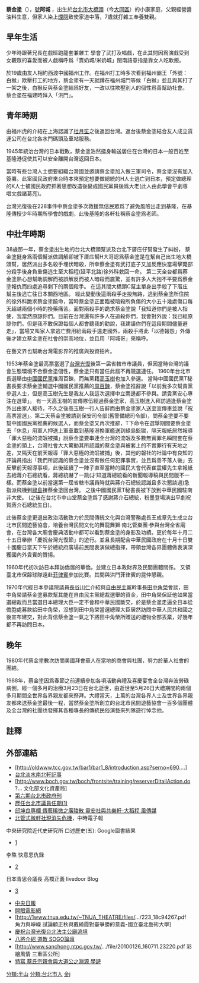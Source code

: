 {{multiple issues|
{{copyedit|time=2016-08-17T05:00:55+00:00}}
{{copypaste|time=2016-08-17T05:00:55+00:00}}
}}
'''蔡金塗'''（{{bd|1914年||1988年|3月23日}}），[[號|號]]'''阿城'''
，出生於[[台北市|台北市]][[大橋頭|大橋頭]]（今[[大同區_(台灣)|大同區]]）的小康家庭，父親經營醬油料生意，但家人染上[[毒癮|煙隠]]致使家道中落，7歲就打雜工奉養雙親。

==早年生活==
少年時跟著兄長在戲班跑龍套兼雜工
學會了武打及唱戱，在此其間因爲演戱受到女觀眾的喜愛而被人戱稱呼爲「賣奶城/米奶城」閩南語意指是靠女人吃軟飯。

於19歲由友人相約西渡中國福州工作。在福州打工時多次看到福州霸王「外號：白𤠣」欺壓打工的地方，蔡金塗有一天就蹲在福州城門等候「白𤠣」並且與其打了一架之後，白𤠣反與蔡金塗結爲好友，一改以往欺壓別人的個性爲善幫助社會。
蔡金塗在福建時拜入「洪門」。

==青年時期==
由福州虎的介紹在上海認識了[[杜月笙|杜月笙]]之後返回台灣。返台後蔡金塗結合友人成立貨運公司在台北各水門碼頭及車站服務。

1945年統治台灣的日本戰敗，蔡金塗浩然挺身輸送居住在台灣的日本一般百姓至基隆港促使其可以安全離開台灣返回日本。

當時有些台灣人士想要組織台灣國並邀請蔡金塗加入做三軍司令，蔡金塗沒有加入簽署。此案國民政府來台時本來預定想要做總統的H人士逃亡到日本，預定做總理的K人士被國民政府抓著思想改造後變成國民黨員後爲大老(此人由此學會平劇専唱文戲諸葛亮)。

台灣光復後在228事件中蔡金塗多次救援無估民眾爲了避免風險出走到基隆，在基隆傳授少年時期所學會的戲劇，此後基隆的各軒社稱蔡金塗爲老師。

==中壯年時期==
38歳那一年，蔡金塗出生地的台北大橋頭幫派及台北下厝庒仔幫發生了糾紛，
蔡金塗挺身爲兩個幫派做調解卻被下厝庒幫H大哥認爲蔡金塗是在幫自己出生地大橋頭幫，居然派出多名殺手埋伏暗殺，所幸蔡金塗有武打底子又加反應快當場擊斃部分殺手後身負重傷逃生至大稻程(延平北路)徐外科救回一命。
第二天全台都爲蔡金塗熱心想幫助調解而被誤解反而被人暗殺而震驚，並有許多人大抱不平要爲蔡金塗報仇而四處追尋剩下的兩個殺手。
在這其間大橋頭C幫主單身出手殺了下厝庒幫主後逃亡往日本關西地區。
經此變動後這兩殺手走投無路，逃到蔡金塗所住院的徐外科跪求蔡金塗饒命，當時蔡金塗正面臨被暗殺所負傷的大小五十幾處傷口每天超越兩個小時的換藥痛苦。面對兩殺手的跪求蔡金塗說「我知道你們是被人指使，我當然原諒你們。目前在台灣還有許多人在追殺你們，我會對外說：我已經原諒你們。但是我不敢保證每個人都會聽我的勸說，我建議你們在這段期間儘量避走」，當場又叫家人拿逃亡費用給兩殺手遠走國外，兩殺手將此「以德報怨」外傳後才建立蔡金塗在社會的崇高地位，並且用「阿城哥」來稱呼。

在藝文界也幫助台灣電影界的推廣與投資拍片。

1953年蔡金塗最高票當選了[[台灣光復|台灣光復]]後第一届省轄市市議員，但因當時台灣的議會生態環境不合蔡金塗個性，蔡金塗只有當任此屆不再競選連任。
1960年台北市長選舉由[[中國國民黨|中國國民黨]]推周百錬，而無黨籍[[高玉樹|高玉樹]]也加入參選。
當時中國國民黨T秘書長要求蔡金塗輔選中國國民黨推薦的[[周百鍊|周百鍊]]，蔡金塗推辭說「以前我多次幫貴黨參選人士，但是高玉樹先生是我友人我這次選擇中立兩邊都不參與。請貴黨安心專注在選舉」。
有一天高玉樹的宣傳隊伍經過蔡金塗家，高玉樹進入拜訪適逢蔡金塗外出由家人接待，不久之後高玉樹一行人告辭而由蔡金塗家人送至宣傳車並說「祝高票當選」。第二天蔡金塗被請到保安司令部(舊警備總司令部)，問蔡金塗要不要幫中國國民黨推薦的候選人，而蔡金塗又再次推辭，T下命令在選舉期間要蔡金塗去「休息」用軍人押送上軍車載到基隆港換軍艦送到綠島監獄，隔天報紙居然報導「罪大惡極的流氓被捕」說蔡金塗要串連全台灣的流氓及多數無實罪名瞬間套在蔡金塗的頭上，台灣社會大大驚動其所認識的蔡金塗與被套上的不實罪行有天地之差，又隔天在前天報導「罪大惡極的流氓被捕」後，其他的報社的社論中有良知的評論員指出「我們所認識的蔡金塗並沒有做任何犯罪事實，並且爲善不落人後」去反擊前天報導事項，此後延續了一陣子直至當時的國民大會代表崔震權先生拿報紙去給蔣介石總統看，蔣總統嚇了一跳(才知道蔣總統看的新聞報導稿與民間版不一樣。而蔡金塗以前當選第一屆省轄市議員時就與蔣介石總統認識且多次懇談過)急指派飛機到[[緑島|緑島]]接蔡金塗回台灣。
之後中國國民黨T秘書長被下放到中華民國駐南非大使。
(之後在台北市中山堂蔡金塗爲了感謝蔣介石總統，粉墨登場演出平劇祝賀蔣介石總統生日)。

此後蔡金塗更退出政治活動致力於民間傳統文化與台灣警務處長王成章先生成立台北市民間遊藝協會，培養台灣民間文化的舞龍舞獅·南北管樂團·參與台灣全省廟會，在台灣各大廟會慶典活動中都可以看到蔡金塗的身影及功績。更於每年十月二十五日擧辦「慶祝台灣光復節」的遊行。並且長期配合中華民國政府在十月十日雙十國慶日當天下午於總統府廣場前民間表演做總指揮，帶領台灣各界團體做表演深獲國內外貴賓的贊揚。

1960年代初次訪日本拜訪僑居的華僑，並建立日本政財界及民間團體關係。
又領臺北市保齢球隊遠赴[[菲律賓|菲律賓]]參加比賽。其間與洪門菲律賓的昆仲懇親。

1970年代經日本參議院議員[[長谷川仁|長谷川仁]]介紹與[[自由民主黨|自由民主黨]]幹事長[[田中角榮|田中角榮]]會談，田中角榮請蔡金塗募款幫其能在自由民主黨總裁選舉的資金，田中角榮保証他如果當選總裁而且當選日本總理大臣一定不會和中華民國斷交，於是蔡金塗走遍全日本從僑胞處募款給田中角榮，沒想到田中角榮當選總理大臣居然訪問中華人民共和國之後宣布建交，對此背信蔡金塗一氣之下將田中角榮所贈送的禮物全部丟棄，好幾年都不再訪問日本。

==晚年==
1980年代蔡金塗數次訪問美國拜會華人在當地的商會與社團，努力於華人社會的團結。

1988年，蔡金塗因爲春節之前連續參加各項活動典禮及喜慶宴會全台灣奔波勞碌病倒，經一個多月的治療3月23日在台北逝世，由逝世至5月26日大禮期間約兩個多月期間全世界各界親友都來祭拜。大禮當天，上萬的台灣各界人士及世界各界親友都來送蔡金塗最後一程，當然蔡金塗所創立的台北市民間遊藝協會一百多個團體及全台灣的社團也發揮其各種專長的傳統民俗演藝來列隊遊行悼念他。

==註釋==
{{Reflist|2|refs}}

== 外部連結 ==
* [http://oldwww.tcc.gov.tw/bar1/bar1_8/introduction.asp?serno=690....]{{Dead link|date=2018年9月 |bot=InternetArchiveBot |fix-attempted=yes }}
* [http://blog.yam.com/southnorthxuan/article/11027401 台北淡水南北軒記事]
* [http://www.boch.gov.tw/boch/frontsite/training/reserverDitailAction.do?... 文化部文化資產局]{{Dead link|date=2018年9月 |bot=InternetArchiveBot |fix-attempted=yes }}
* [http://www.taipei.gov.tw/public/epaperHTML/972420463971/index.htm 第六期台北市政府刊]
* [http://dipper.myweb.hinet.net/ch19/19-2htm 歷任台北市議員任期(1)]{{Dead link|date=2018年9月 |bot=InternetArchiveBot |fix-attempted=yes }}
* [http://www.storm.mg/lifestyle/72979 邱坤良専欄 傳藝稀微之廣陵散 靈安社與共樂軒-大稻程 風傳媒] {{Wayback|url=http://www.storm.mg/lifestyle/72979 |date=20180612142144 }}
* [http://www.chinatimes.com/newspaper/20130618000598-260107 北管式微軒社現消失危機]，中時電子報

中央研究院近代史研究所
口述歷史(五): Google圖書結果
*[http://books.google.com.tw/books?isbn=9860458804]

李熬
快意恩仇録
*[http://www.b111.net/novel/45/45727/4228987html]{{Dead link|date=2018年9月 |bot=InternetArchiveBot |fix-attempted=yes }}

日本青思会議長 高橋正義 livedoor Blog
*[http://blog.livedoor.jp/santama55/archives/66201141html]{{Dead link|date=2018年9月 |bot=InternetArchiveBot |fix-attempted=yes }}


* [https://web.archive.org/web/20180612141713/http://www.cdnews.biz/cdnews_site/docDetail.jsp?coluid=122&docid 中央日報]
* [http://app2.atmovies.com.tw/ster/s003070356/ 開眼電影網]{{Dead link|date=2018年9月 |bot=InternetArchiveBot |fix-attempted=yes }}
* [http://1www.tnua.edu.tw/~TNUA_THEATRE/files/.../223_18c94267.pdf 角力與崢嶸 試論顧正秋與戴綺霞對臺爭勝的意義-國立臺北藝術大學]{{Dead link|date=2018年9月 |bot=InternetArchiveBot |fix-attempted=yes }}
* [https://web.archive.org/web/20040204114150/http://210.241.82.1/%EF%BC%9A8888/blog/detail/B025/ 慶祝台灣光復台北法主公廟遶境]
* [http://oursogo.com/thread-623128-1-1.html 八將介紹 道教 SOGO論壇] {{Wayback|url=http://oursogo.com/thread-623128-1-1.html |date=20180612143439 }}
* [http://www.sanchong.ntpc.gov.tw/.../file/20100126_160711.23220.pdf 彩繪風情 三重區公所]{{Dead link|date=2018年9月 |bot=InternetArchiveBot |fix-attempted=yes }}
* [http://www.ktw02.org/～ktw/006/30.htm 特寫 蔡氏宗親會與大道公之淵源 學詩]{{Dead link|date=2019年6月 |bot=InternetArchiveBot |fix-attempted=yes }}

[[分類:半山|分類:半山]]
[[分類:台北市人|分類:台北市人]]
[[分類:蔡姓|金j]]